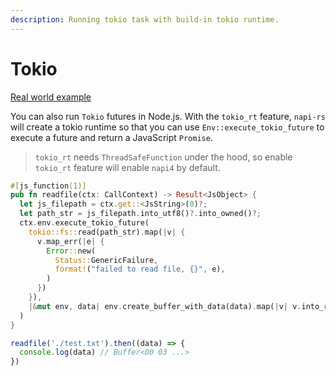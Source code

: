 ```yaml
---
description: Running tokio task with build-in tokio runtime.
---
```


# Tokio

[Real world example](https://github.com/napi-rs/napi-rs/blob/main/test_module/src/tokio_rt/read_file.rs)

You can also run `Tokio` futures in Node.js. With the `tokio_rt` feature, `napi-rs` will create a tokio runtime so that you can use `Env::execute_tokio_future` to execute a future and return a JavaScript `Promise`.

> `tokio_rt` needs `ThreadSafeFunction` under the hood, so enable `tokio_rt` feature will enable `napi4` by default.

```rust
#[js_function(1)]
pub fn readfile(ctx: CallContext) -> Result<JsObject> {
  let js_filepath = ctx.get::<JsString>(0)?;
  let path_str = js_filepath.into_utf8()?.into_owned()?;
  ctx.env.execute_tokio_future(
    tokio::fs::read(path_str).map(|v| {
      v.map_err(|e| {
        Error::new(
          Status::GenericFailure,
          format!("failed to read file, {}", e),
        )
      })
    }),
    |&mut env, data| env.create_buffer_with_data(data).map(|v| v.into_raw()),
  )
}
```

```js
readfile('./test.txt').then((data) => {
  console.log(data) // Buffer<00 03 ...>
})
```
